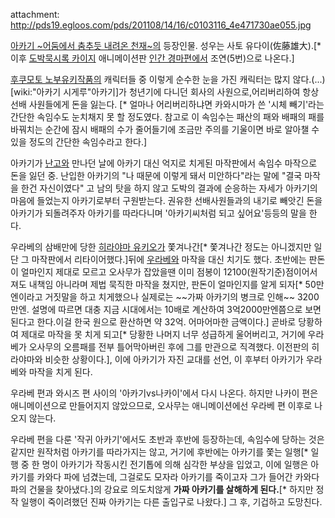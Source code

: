 attachment: http://pds19.egloos.com/pds/201108/14/16/c0103116_4e471730ae055.jpg

[[아카기 ~어둠에서 춤추듯 내려온 천재~]]의 등장인물. 성우는 사토 유다이(佐藤雄大).[* 이후 [[도박묵시록 카이지]] 애니메이션판 [[인간 경마]]편에서 조연(5번)으로 나온다.]

[[후쿠모토 노부유키]]작품의 캐릭터들 중 이렇게 순수한 눈을 가진 캐릭터는 많지 않다.(...) [wiki:"아카기 시게루"아카기]가 청년기에 다니던 회사의 사원으로,어리버리하여 항상 선배 사원들에게 돈을 잃는다. [* 얼마나 어리버리하냐면 카와시마가 쓴 '시체 빼기'라는 간단한 속임수도 눈치채지 못 할 정도였다. 참고로 이 속임수는 패산의 패와 배패의 패를 바꿔치는 순간에 잠시 배패의 수가 줄어들기에 조금만 주의를 기울이면 바로 알아챌 수 있을 정도의 간단한 속임수라고 한다.]

아카기가 [[난고]]와 만나던 날에 아카기 대신 억지로 치게된 마작판에서 속임수 마작으로 돈을 잃던 중. 난입한 아카기의 "나 때문에 이렇게 돼서 미안하다"라는 말에 "결국 마작을 한건 자신이였다" 고 남의 탓을 하지 않고 도박의 결과에 순응하는 자세가 아카기의 마음에 들었는지 아카기로부터 구원받는다. 권유한 선배사원들과의 내기로 빼앗긴 돈을 아카기가 되돌려주자 아카기를 따라다니며 '아카기씨처럼 되고 싶어요'등등의 말을 한다.

우라베의 삼배만에 당한 [[히라야마 유키오]]가 쫓겨나간[* 쫓겨나간 정도는 아니겠지만 일단 그 마작판에서 리타이어했다.]뒤에 [[우라베]]와 마작을 대신 치기도 했다. 초반에는 판돈이 얼마인지 제대로 모르고 오사무가 잡았을땐 이미 점봉이 12100(원작기준)점이어서 져도 내책임 아니라며 제법 묵직한 마작을 쳤지만, 판돈이 얼마인지를 알게 되자[* 50만엔이라고 거짓말을 하고 치게했으나 실제로는 ~~가짜 아카기의 병크로 인해~~ 3200만엔. 설명에 따르면 대충 지금 시대에서는 10배로 계산하여 3억2000만엔쯤으로 보면 된다고 한다.이걸 한국 원으로 환산하면 약 32억. 어마어마한 금액이다.] 곧바로 당황하여 제대로 마작을 못 치게 되고[* 당황한 나머지 너무 성급하게 울어버리고, 거기에 우라베가 오사무의 오름패를 전부 틀어막아버린 후에 그를 만관으로 직격했다. 이전판의 히라야마와 비슷한 상황이다.], 이에 아카기가 자진 교대를 선언, 이 후부터 아카기가 우라베와 마작을 치게 된다.

우라베 편과 와시즈 편 사이의 '아카기vs나카이'에서 다시 나온다. 하지만 나카이 편은 애니메이션으로 만들어지지 않았으므로, 오사무는 애니메이션에선 우라베 편 이후로 나오지 않는다.

우라베 편을 다룬 '작귀 아카기'에서도 초반과 후반에 등장하는데, 속임수에 당하는 것은 같지만 원작처럼 아카기를 따라가지는 않고, 거기에 후반에는 아카기를 쫓는 일행[* 일행 중 한 명이 아카기가 작동시킨 전기톱에 의해 심각한 부상을 입었고, 이에 일행은 아카기를 카와다 파에 넘겼는데, 그걸로도 모자라 아카기를 죽이고자 그가 들어간 카와다 파의 건물을 찾아냈다.]의 강요로 의도치않게 '''가짜 아카기를 살해하게 된다.'''[* 하지만 정작 일행이 죽이려했던 진짜 아카기는 다른 출입구로 나왔다.] 그 후, 기겁하고 도망친다.
